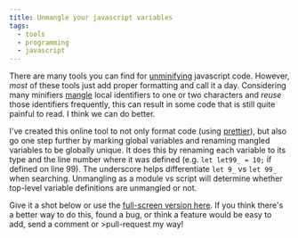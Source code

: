 ```yaml
---
title: Unmangle your javascript variables
tags:
  - tools
  - programming
  - javascript
---
```


There are many tools you can find for [unminifying](https://en.wikipedia.org/wiki/Minification_(programming))
javascript code.  However, _most_ of these tools just add proper formatting and call it a day. Considering
many minifiers [mangle](https://github.com/mishoo/UglifyJS2#cli-mangle-options) local identifiers to one or two
characters and _reuse_ those identifiers frequently, this can result in some code that is still quite painful to read.
I think we can do better.

I've created this online tool to not only format code (using [prettier](https://prettier.io/)), but
also go one step further by marking global variables and renaming mangled variables to be globally unique.
It does this by renaming each variable to its type and the line number where it was defined (e.g.
`let let99_ = 10;` if defined on line 99). The underscore helps differentiate `let 9_` vs `let 99_` when searching.
Unmangling as a module vs script will determine whether top-level variable definitions are unmangled or not.

Give it a shot below or use the <a href="/tools/code-unmangler">full-screen version here</a>.
If you think there's a better way to do this, found a bug, or think a feature would be easy to add,
send a comment or >pull-request my way!

<Unmangler client:only="vue" />
